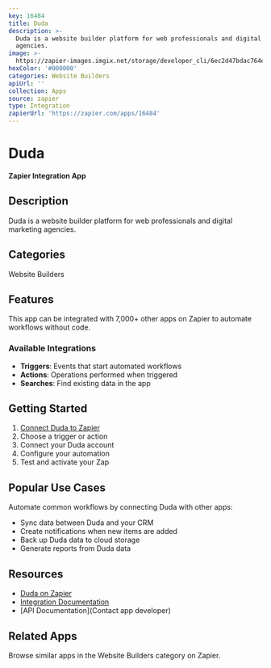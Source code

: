 ```yaml
---
key: 16484
title: Duda
description: >-
  Duda is a website builder platform for web professionals and digital marketing
  agencies.
image: >-
  https://zapier-images.imgix.net/storage/developer_cli/6ec2d47bdac764e9b85dd093b03cce7d.png?auto=format%2Ccompress&ixlib=python-3.0.0&q=50
hexColor: '#000000'
categories: Website Builders
apiUrl: ''
collection: Apps
source: zapier
type: Integration
zapierUrl: 'https://zapier.com/apps/16484'
---
```

# Duda

**Zapier Integration App**

## Description

Duda is a website builder platform for web professionals and digital marketing agencies.

## Categories

Website Builders

## Features

This app can be integrated with 7,000+ other apps on Zapier to automate workflows without code.

### Available Integrations

- **Triggers**: Events that start automated workflows
- **Actions**: Operations performed when triggered
- **Searches**: Find existing data in the app

## Getting Started

1. [Connect Duda to Zapier](https://zapier.com/apps/16484)
2. Choose a trigger or action
3. Connect your Duda account
4. Configure your automation
5. Test and activate your Zap

## Popular Use Cases

Automate common workflows by connecting Duda with other apps:

- Sync data between Duda and your CRM
- Create notifications when new items are added
- Back up Duda data to cloud storage
- Generate reports from Duda data

## Resources

- [Duda on Zapier](https://zapier.com/apps/16484)
- [Integration Documentation](https://zapier.com/apps/16484/integrations)
- [API Documentation](Contact app developer)

## Related Apps

Browse similar apps in the Website Builders category on Zapier.
